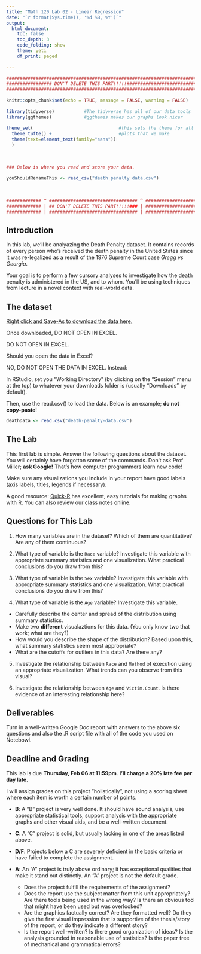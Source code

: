 ```yaml
---
title: "Math 120 Lab 02 - Linear Regression"
date: "`r format(Sys.time(), '%d %B, %Y')`"
output: 
  html_document:
    toc: false
    toc_depth: 3
    code_folding: show
    theme: yeti
    df_print: paged
  
---
```


```r
###########################################################################
################# DON'T DELETE THIS PART!!!!!##############################
###########################################################################
                                                                          #
knitr::opts_chunk$set(echo = TRUE, message = FALSE, warning = FALSE)      #
                                                                          #
library(tidyverse)           #The tidyverse has all of our data tools     #
library(ggthemes)            #ggthemes makes our graphs look nicer        #
                                                                          # 
theme_set(                                #this sets the theme for all    #
  theme_tufte() +                         #plots that we make             #
  theme(text=element_text(family="sans"))                                 #
  )                                                                       #
                                                                          #
                                                                          #
                                                                          #
### Below is where you read and store your data.                          #
                                                                          #
youShouldRenameThis <- read_csv("death penalty data.csv")
                                                                          #
                                                                          #
                                                                          #
############# ^ ################################# ^ #######################
############# | ## DON'T DELETE THIS PART!!!!!### | #######################
############# | ################################# | #######################
```



## Introduction

In this lab, we'll be analyazing the Death Penalty dataset.  It contains records of every person who's received the death penalty in the United States since it was re-legalized as a result of the 1976 Supreme Court case *Gregg vs Georgia*.  

Your goal is to perform a few cursory analyses to investigate how the death penalty is administered in the US, and to whom.  You'll be using techniques from lecture in a novel context with real-world data.



## The dataset

[Right click and Save-As to download the data here.](https://millera2.github.io/Data/death-penalty-data.csv) 

Once downloaded, DO NOT OPEN IN EXCEL.

DO NOT OPEN IN EXCEL.

Should you open the data in Excel?

NO, DO NOT OPEN THE DATA IN EXCEL.  Instead:

In RStudio, set you "Working Directory" (by clicking on the "Session" menu at the top) to whatever your downloads folder is (usually "Downloads" by default).

Then, use the read.csv() to load the data.  Below is an example; **do not copy-paste**!

```r
deathData <- read.csv("death-penalty-data.csv")
```


## The Lab

This first lab is simple.  Answer the following questions about the dataset.  You will certainly have forgotton some of the commands.  Don't ask Prof Miller; **ask Google!**  That's how computer programmers learn new code!

Make sure any visualizations you include in your report have good labels (axis labels, titles, legends if necessary).

A good resource:  [Quick-R](https://www.statmethods.net/graphs/bar.html) has excellent, easy tutorials for making graphs with R.  You can also review our class notes online.

## Questions for This Lab

1)  How many variables are in the dataset?  Which of them are quantitative?  Are any of them continuous?

2) What type of variable is the `Race` variable?  Investigate this variable with appropriate summary statistics and one visualization.  What practical conclusions do you draw from this?

3) What type of variable is the `Sex` variable?  Investigate this variable with appropriate summary statistics and one visualization.  What practical conclusions do you draw from this?

4)  What type of variable is the `Age` variable?  Investigate this variable.  
- Carefully describe the center and spread of the distribution using summary statistics.  
- Make two **different** visualaztions for this data. (You only know two that work; what are they?)
- How would you describe the shape of the distribution?  Based upon this, what summary statistics seem most appropriate?
- What are the cutoffs for outliers in this data?  Are there any?

5) Investigate the relationship between `Race` and `Method` of execution using an appropriate visualization.  What trends can you observe from this visual?

6) Investigate the relationship between `Age` and `Victim.Count`.  Is there evidence of an interesting relationship here?

## Deliverables

Turn in a well-written Google Doc report with answers to the above six questions and also the .R script file with all of the code you used on Notebowl.

## Deadline and Grading

This lab is due **Thursday, Feb 06 at 11:59pm**.   **I'll charge a 20% late fee per day late.**  

I will assign grades on this project ”holistically”, not using a scoring sheet where each item is worth a certain number of points.

- **B**: A ”B” project is very well done. It should have sound analysis, use appropriate statistical tools, support analysis with the appropriate graphs and other visual aids, and be a well-written document.

- **C**: A ”C” project is solid, but usually lacking in one of the areas listed above. 

- **D/F**: Projects below a C are severely deficient in the basic criteria or have failed to complete the assignment.

- **A**: An ”A” project is truly above ordinary; it has exceptional qualities that make it stand out distinctly. An ”A” project is not the default grade.
  - Does the project fulfill the requirements of the assignment?
  - Does the report use the subject matter from this unit appropriately? Are there tools being used in the wrong way? Is there an obvious tool that might have been used but was overlooked?
  - Are the graphics factually correct? Are they formatted well? Do they give the first visual impression that is supportive of the thesis/story of the report, or do they indicate a different story?
  - Is the report well-written? Is there good organization of ideas? Is the analysis grounded in reasonable use of statistics? Is the paper free of mechanical and grammatical errors?
